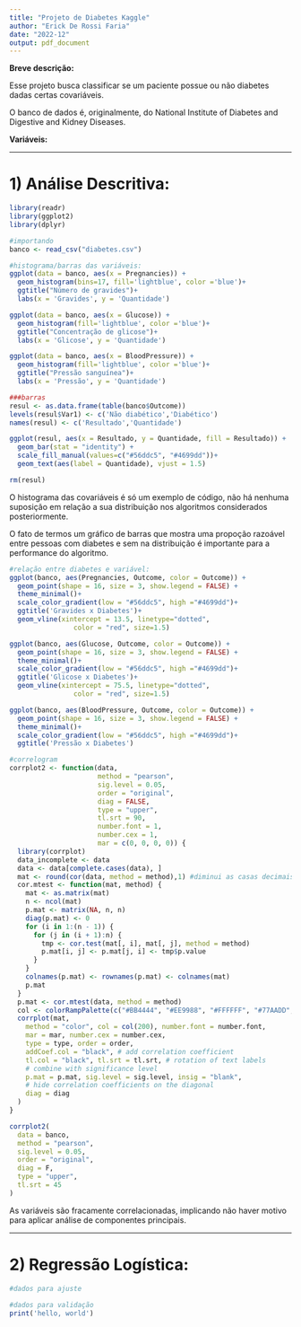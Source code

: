 ```yaml
---
title: "Projeto de Diabetes Kaggle"
author: "Erick De Rossi Faria"
date: "2022-12"
output: pdf_document
---
```


**Breve descrição:**

Esse projeto busca classificar se um paciente possue ou não diabetes dadas
certas covariáveis.

O banco de dados é, originalmente, do National Institute of Diabetes and Digestive
and Kidney Diseases.

**Variáveis:**

***

# 1) Análise Descritiva:


```r
library(readr)
library(ggplot2)
library(dplyr)

#importando
banco <- read_csv("diabetes.csv")

#histograma/barras das variáveis:
ggplot(data = banco, aes(x = Pregnancies)) +
  geom_histogram(bins=17, fill='lightblue', color ='blue')+
  ggtitle("Número de gravides")+
  labs(x = 'Gravides', y = 'Quantidade')

ggplot(data = banco, aes(x = Glucose)) +
  geom_histogram(fill='lightblue', color ='blue')+
  ggtitle("Concentração de glicose")+
  labs(x = 'Glicose', y = 'Quantidade')

ggplot(data = banco, aes(x = BloodPressure)) +
  geom_histogram(fill='lightblue', color ='blue')+
  ggtitle("Pressão sanguínea")+
  labs(x = 'Pressão', y = 'Quantidade')

###barras
resul <- as.data.frame(table(banco$Outcome))
levels(resul$Var1) <- c('Não diabético','Diabético')
names(resul) <- c('Resultado','Quantidade')

ggplot(resul, aes(x = Resultado, y = Quantidade, fill = Resultado)) +
  geom_bar(stat = "identity") +
  scale_fill_manual(values=c("#56ddc5", "#4699dd"))+
  geom_text(aes(label = Quantidade), vjust = 1.5)

rm(resul)
```

O histograma das covariáveis é só um exemplo de código, não há nenhuma suposição
em relação a sua distribuição nos algoritmos considerados posteriormente.

O fato de termos um gráfico de barras que mostra uma propoção razoável entre
pessoas com diabetes e sem na distribuição é importante para a performance do
algoritmo.

```r

#relação entre diabetes e variável:
ggplot(banco, aes(Pregnancies, Outcome, color = Outcome)) +
  geom_point(shape = 16, size = 3, show.legend = FALSE) +
  theme_minimal()+
  scale_color_gradient(low = "#56ddc5", high ="#4699dd")+
  ggtitle('Gravides x Diabetes')+
  geom_vline(xintercept = 13.5, linetype="dotted", 
                color = "red", size=1.5)

ggplot(banco, aes(Glucose, Outcome, color = Outcome)) +
  geom_point(shape = 16, size = 3, show.legend = FALSE) +
  theme_minimal()+
  scale_color_gradient(low = "#56ddc5", high ="#4699dd")+
  ggtitle('Glicose x Diabetes')+
  geom_vline(xintercept = 75.5, linetype="dotted", 
                color = "red", size=1.5)

ggplot(banco, aes(BloodPressure, Outcome, color = Outcome)) +
  geom_point(shape = 16, size = 3, show.legend = FALSE) +
  theme_minimal()+
  scale_color_gradient(low = "#56ddc5", high ="#4699dd")+
  ggtitle('Pressão x Diabetes')

#correlogram
corrplot2 <- function(data,
                      method = "pearson",
                      sig.level = 0.05,
                      order = "original",
                      diag = FALSE,
                      type = "upper",
                      tl.srt = 90,
                      number.font = 1,
                      number.cex = 1,
                      mar = c(0, 0, 0, 0)) {
  library(corrplot)
  data_incomplete <- data
  data <- data[complete.cases(data), ]
  mat <- round(cor(data, method = method),1) #diminui as casas decimais
  cor.mtest <- function(mat, method) {
    mat <- as.matrix(mat)
    n <- ncol(mat)
    p.mat <- matrix(NA, n, n)
    diag(p.mat) <- 0
    for (i in 1:(n - 1)) {
      for (j in (i + 1):n) {
        tmp <- cor.test(mat[, i], mat[, j], method = method)
        p.mat[i, j] <- p.mat[j, i] <- tmp$p.value
      }
    }
    colnames(p.mat) <- rownames(p.mat) <- colnames(mat)
    p.mat
  }
  p.mat <- cor.mtest(data, method = method)
  col <- colorRampPalette(c("#BB4444", "#EE9988", "#FFFFFF", "#77AADD", "#4477AA"))
  corrplot(mat,
    method = "color", col = col(200), number.font = number.font,
    mar = mar, number.cex = number.cex,
    type = type, order = order,
    addCoef.col = "black", # add correlation coefficient
    tl.col = "black", tl.srt = tl.srt, # rotation of text labels
    # combine with significance level
    p.mat = p.mat, sig.level = sig.level, insig = "blank",
    # hide correlation coefficients on the diagonal
    diag = diag
  )
}

corrplot2(
  data = banco,
  method = "pearson",
  sig.level = 0.05,
  order = "original",
  diag = F,
  type = "upper",
  tl.srt = 45
)
```

As variáveis são fracamente correlacionadas, implicando não haver motivo para
aplicar análise de componentes principais.

***

# 2) Regressão Logística:

```r
#dados para ajuste

#dados para validação
print('hello, world')
```

